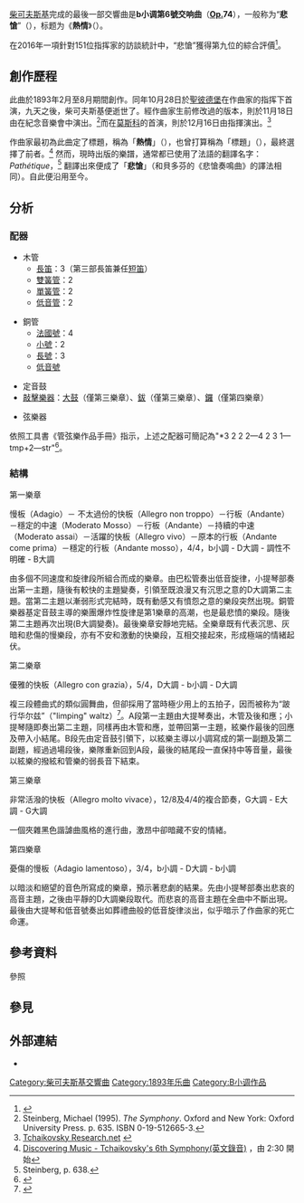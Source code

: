 {{Listen
| filename      = Tchaikovsky, Symphony No. 6 In B Minor, Op. 74, 'Pathetique' - I. Adagio, Allegro Non Troppo.ogg
| title         = I. Adagio, Allegro Non Troppo (17:31)
| filename2     = Tchaikovsky, Symphony No. 6 in B minor, Op. 74, 'Pathetique' - II. Allegro con gracia.ogg
| title2        = II. Allegro con gracia (8:16)
| filename3     = Tchaikovsky, Symphony No. 6 in B minor, Op. 74, 'Pathetique' - III. Allegro molto vivace.ogg
| title3        = III. Allegro molto vivace (9:53)
| filename4     = Tchaikovsky, Symphony No. 6 in B minor, Op. 74, 'Pathetique' - IV. Finale Adagio lamentoso.ogg
| title4        = IV. Finale: Adagio lamentoso (10:19)
| description4  = 所有文件来自[[Musopen|Musopen]]
}}

[[柴可夫斯基|柴可夫斯基]]完成的最後一部交響曲是'''b小调第6號交响曲'''（'''[[作品号|Op.]]74'''），一般称为“'''悲愴'''”（{{lang-fr|Pathétique}}），标题为《'''熱情'''》（{{lang-ru|Патетическая|translit=Patetičeskaja}}）。

在2016年一項針對151位指挥家的訪談統計中，“悲愴”獲得第九位的綜合評價<ref>{{Cite news|title=Beethoven's Eroica voted greatest symphony of all time|url=http://www.theguardian.com/music/2016/aug/04/beethoven-eroica-greatest-symphony-vote-bbc-mozart-mahler|access-date=2022-04-14|first=Mark|last=Brown|date=2016-08-04|work=[[衛報|The Guardian]]|language=en}}</ref>。

== 創作歷程 ==
此曲於1893年2月至8月期間創作。同年10月28日於[[聖彼德堡|聖彼德堡]]在作曲家的指挥下首演，九天之後，柴可夫斯基便逝世了。經作曲家生前修改過的版本，則於11月18日由{{Le|爱德华·纳普拉夫尼克|Eduard Nápravník}}在紀念音樂會中演出。<ref>Steinberg, Michael (1995). ''The Symphony''. Oxford and New York: Oxford University Press. p. 635. ISBN 0-19-512665-3.</ref>而在[[莫斯科|莫斯科]]的首演，則於12月16日由{{Le|瓦西里·萨福诺夫|Vasily Safonov}}指揮演出。<ref>[http://www.tchaikovsky-research.net/en/Works/Symphonies/TH030/index.html Tchaikovsky Research.net] {{webarchive|url=https://web.archive.org/web/20110720013950/http://www.tchaikovsky-research.net/en/Works/Symphonies/TH030/index.html |date=2011-07-20 }}</ref>

作曲家最初為此曲定了標題，稱為「'''熱情'''」（{{lang-ru|'''Патетическая (Patetičeskaja)'''}}），也曾打算稱為「標題」（{{lang-ru|'''Программная (Programmnaja)'''}}），最終選擇了前者。<ref>[http://www.bbc.co.uk/radio3/discoveringmusic/pipassets/ram/cdm0706tchaiksymph6.ram Discovering Music - Tchaikovsky's 6th Symphony(英文錄音)] {{Wayback|url=http://www.bbc.co.uk/radio3/discoveringmusic/pipassets/ram/cdm0706tchaiksymph6.ram |date=20121110182945 }}，由 2:30 開始</ref> 然而，現時出版的樂譜，通常都已使用了法語的翻譯名字：''Pathétique''，<ref>Steinberg, p. 638.</ref> 翻譯出來便成了「'''悲愴'''」（和貝多芬的《悲愴奏鳴曲》的譯法相同）。自此便沿用至今。

== 分析 ==
=== 配器 ===
{{multicol}}
* 木管
** [[長笛|長笛]]：3（第三部長笛兼任[[短笛|短笛]]）
** [[雙簧管|雙簧管]]：2
** [[單簧管|單簧管]]：2
** [[低音管|低音管]]：2
{{multicol-break}}
* 銅管
** [[法國號|法國號]]：4
** [[小號|小號]]：2
** [[長號|長號]]：3
** [[低音號|低音號]]
{{multicol-break}}
* 定音鼓
* [[敲擊樂器|敲擊樂器]]：[[大鼓|大鼓]]（僅第三樂章）、[[鈸|鈸]]（僅第三樂章）、[[鑼|鑼]]（僅第四樂章）
{{multicol-break}}
* 弦樂器
{{multicol-end}}

依照工具書《管弦樂作品手冊》指示，上述之配器可簡記為"*3 2 2 2—4 2 3 1—tmp+2—str"<ref>{{Cite book|title=''ORCHESTRAL MUSIC: A Handbook.''|url=https://archive.org/details/orchestralmusic00dani|last=Daniels|first=David|publisher=Scarecrow Press, Inc.|year=1996|isbn=0-8108-3228-3|location=Lanham|pages=[https://archive.org/details/orchestralmusic00dani/page/n428 416]|edition=3rd ed.}}</ref>。

=== 結構 ===
;第一樂章
慢板（Adagio）－ 不太過份的快板（Allegro non troppo）－行板（Andante）－穩定的中速（Moderato Mosso）－行板（Andante）－持續的中速（Moderato assai）－活躍的快板（Allegro vivo）－原本的行板（Andante come prima）－穩定的行板（Andante mosso），4/4，b小調 - D大調 - 調性不明確 - B大調

由多個不同速度和旋律段所組合而成的樂章。由巴松管奏出低音旋律，小提琴部奏出第一主題，隨後有較快的主題變奏，引領至既浪漫又有沉思之意的D大調第二主題。當第二主題以漸弱形式完結時，既有動感又有憤怨之意的樂段突然出現。銅管樂器基定音鼓主導的樂團爆炸性旋律是第1樂章的高潮，也是最悲憤的樂段。隨後第二主題再次出現(B大調變奏)。最後樂章安靜地完結。全樂章既有代表沉思、灰暗和悲傷的慢樂段，亦有不安和激動的快樂段，互相交接起來，形成極端的情緒起伏。

;第二樂章
優雅的快板（Allegro con grazia），5/4，D大調 - b小調 - D大調

複三段體曲式的類似圓舞曲，但卻採用了當時極少用上的五拍子，因而被称为“跛行华尔兹”（"limping" waltz）<ref>{{cite web|url=http://www.classicalnotes.net/classics/pathetique.html|title=Tchaikovsky's Symphony # 6 (''Pathetique''), Classical Classics, Peter Gutmann|date=|publisher=Classical Notes|accessdate=2012-04-20|archive-date=2003-12-10|archive-url=https://web.archive.org/web/20031210101714/http://www.classicalnotes.net/classics/pathetique.html|dead-url=no}}</ref>。A段第一主題由大提琴奏出，木管及後和應；小提琴隨即奏出第二主題，同樣再由木管和應，並帶回第一主題，絃樂作最後的回應及帶入小結尾。B段先由定音鼓引領下，以絃樂主導以小調寫成的第一副題及第二副題，經過過場段後，樂隊重新回到A段，最後的結尾段一直保持中等音量，最後以絃樂的撥絃和管樂的弱長音下結束。

;第三樂章
非常活潑的快板（Allegro molto vivace），12/8及4/4的複合節奏，G大調 - E大調 - G大調

一個夾雜黑色諧謔曲風格的進行曲，激昂中卻暗藏不安的情緒。

;第四樂章
憂傷的慢板（Adagio lamentoso），3/4，b小調 - D大調 - b小調

以暗淡和絕望的音色所寫成的樂章，預示著悲劇的結果。先由小提琴部奏出悲哀的高音主題，之後由平靜的D大調樂段取代。而悲哀的高音主題在全曲中不斷出現。最後由大提琴和低音號奏出如葬禮曲般的低音旋律淡出，似乎暗示了作曲家的死亡命運。

== 參考資料 ==
;參照
{{reflist}}

== 參見 ==
{{portal|古典音樂}}

== 外部連結 ==
* {{IMSLP|work=Symphony No.6, Op.74 (Tchaikovsky, Pyotr)|cname=柴可夫斯基第6号交响曲}}

{{柴可夫斯基交響曲}}

[[Category:柴可夫斯基交響曲|Category:柴可夫斯基交響曲]]
[[Category:1893年乐曲|Category:1893年乐曲]]
[[Category:B小调作品|Category:B小调作品]]